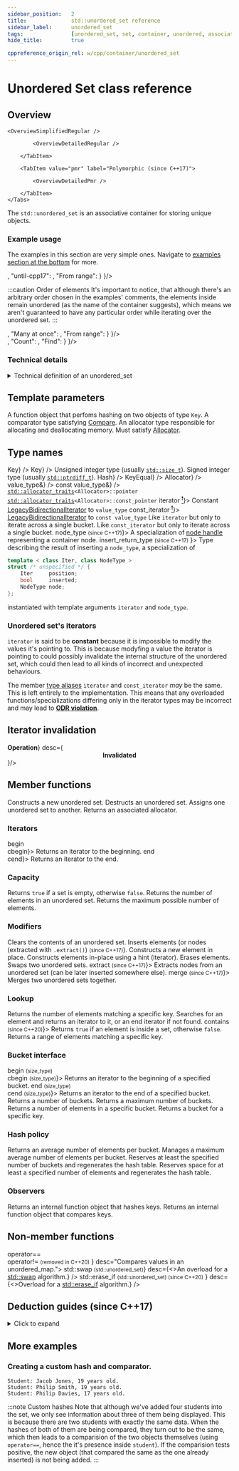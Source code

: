 ```yaml
---
sidebar_position:	2
title:				std::unordered_set reference
sidebar_label:		unordered_set
tags:				[unordered_set, set, container, unordered, associative, container, key]
hide_title:			true

cppreference_origin_rel: w/cpp/container/unordered_set
---
```



<!-- Top Examples -->




<!-- Advanced Examples -->

<!-- Deduction Guides -->

<NotFinished />

# Unordered Set class reference

## Overview

<Tabs>
<TabItem value="simplified" label="Simplified (since C++98)" default>

	<OverviewSimplifiedRegular />

</TabItem>
<TabItem value="detailed" label="Detailed">
	<Tabs>
		<TabItem value="regular" label="Regular (since C++98)" default>

			<OverviewDetailedRegular />

		</TabItem>

		<TabItem value="pmr" label="Polymorphic (since C++17)">

			<OverviewDetailedPmr />

		</TabItem>
	</Tabs>
</TabItem>
</Tabs>

The `std::unordered_set` is an associative container for storing unique objects.
### Example usage

The examples in this section are very simple ones. Navigate to [examples section at the bottom](#more-examples) for more.

<Tabs>
<TabItem value="create" label="Create" default>
<div style={{ padding: "10px 20px", border: "1px solid gray" }}>
	<SwitchView content={
			{
				"cpp17": <TopExampleCreateCpp17 />,
				"until-cpp17": <TopExampleCreateUntilCpp17 />,
				"From range": <TopExampleCreateFromRange />
			}
	}/>

:::caution Order of elements
It's important to notice, that although there's an arbitrary order chosen in the examples' comments,
the elements inside remain unordered (as the name of the container suggests), which means we aren't guaranteed
to have any particular order while iterating over the unordered set.
:::

</div>
</TabItem>

<TabItem value="insert" label="Insert">
<div style={{ padding: "10px 20px", border: "1px solid gray" }}>
	<SwitchView content={
		{
			"Ordinary": <TopExampleInsertOrdinary />,
			"Many at once": <TopExampleInsertInitList />,
			"From range": <TopExampleInsertFromRange />
		}
	}/>
</div>
</TabItem>

<TabItem value="search" label="Search">
<div style={{ padding: "10px 20px", border: "1px solid gray" }}>
	<SwitchView content={
		{
			"Contains (since C++20)": <TopExampleSearchContains />,
			"Count": <TopExampleSearchCount />,
			"Find": <TopExampleSearchFind />
		}
	}/>
</div>
</TabItem>
</Tabs>

### Technical details

<details>
<summary>Technical definition of an unordered_set</summary>
<div>
`std::unordered_set` is an associative container that contains a set of unique objects of type `Key`.

Search, insertion, and removal have average constant-time complexity.

Internally, the elements are not sorted in any particular order, but organized into buckets.
Which bucket an element is placed into depends entirely on the hash of its value.
This allows fast access to individual elements, since once a hash is computed, it refers to the exact bucket the element is placed into.

Container elements may not be modified (even by non const iterators) since modification could change an element's hash and corrupt the container.

`std::unordered_set` meets the requirements of [`Container`](/docs/named_req/Container), [`AllocatorAwareContainer`](/docs/named_req/AllocatorAwareContainer),
[`UnorderedAssociativeContainer`](/docs/named_req/UnorderedAssociativeContainer).
</div>
</details>

<ClassSummary name="unordered_set" namespaces="std" folder="unordered_set" headerName="unordered_set">

## Template parameters

<SymbolTable noTraits>
	<Symbol name="Key"		desc="The type of the stored keys." />
	<Symbol name="Hash">
		A function object that perfoms hashing on two objects of type <code>Key</code>.
	</Symbol>
	<Symbol name="Compare">
		A comparator type satisfying <a href="/docs/named_req/Compare">Compare</a>.
	</Symbol>
	<Symbol name="Allocator">
		An allocator type responsible for allocating and deallocating memory.
		Must satisfy <a href="/docs/named_req/Allocator">Allocator</a>.
	</Symbol>
</SymbolTable>

## Type names

<SymbolTable>
	<Symbol pub name="key_type"				desc={<code>Key</code>} />
	<Symbol pub name="value_type" 		desc={<code>Key</code>} />
	<Symbol pub name="size_type">
		Unsigned integer type (usually <code><a href="#">std::size_t</a></code>).
	</Symbol>
	<Symbol pub name="difference_type">
		Signed integer type (usually <code><a href="#">std::ptrdiff_t</a></code>).
	</Symbol>
	<Symbol pub name="hasher"				desc={<code>Hash</code>} />
	<Symbol pub name="key_equal"				desc={<code>KeyEqual</code>} />
	<Symbol pub name="allocator_type" 				desc={<code>Allocator</code>} />
	<Symbol pub name="reference"			desc={<code>value_type&</code>} />
	<Symbol pub name="const_reference"				desc={<code>const value_type&</code>} />
	<Symbol pub name="pointer">
		<code><a href="#">std::allocator_traits</a>&lt;Allocator&gt;::pointer</code>
	</Symbol>
	<Symbol pub name="const_pointer">
		<code><a href="#">std::allocator_traits</a>&lt;Allocator&gt;::const_pointer</code>
	</Symbol>
	<Symbol pub name={<>iterator <a href="#unordered-sets-iterators"><sup>❗</sup></a></>}>
			Constant <a href="/docs/named_req/LegacyBidirectionalIterator">LegacyBidirectionalIterator</a> to <code>value_type</code>
	</Symbol>
	<Symbol pub name={<>const_iterator <a href="#unordered-sets-iterators"><sup>❗</sup></a></>}>
		<a href="/docs/named_req/LegacyBidirectionalIterator">LegacyBidirectionalIterator</a> to <code>const value_type</code>
	</Symbol>
	<Symbol pub name="local_iterator">
		Like <code>iterator</code> but only to iterate across a single bucket.
	</Symbol>
	<Symbol pub name="const_local_iterator">
		Like <code>const_iterator</code> but only to iterate across a single bucket.
	</Symbol>
	<Symbol pub name={<>node_type <small>(since C++17)</small></>}>
		A specialization of <a href="">node handle</a> representing a container node.
	</Symbol>
<Symbol pub name={<>insert_return_type <small>(since C++17)</small> </>}>
Type describing the result of inserting a <code>node_type</code>, a specialization of

```cpp
template < class Iter, class NodeType >
struct /* unspecified */ {
    Iter     position;
    bool     inserted;
    NodeType node;
};
```
instantiated with template arguments `iterator` and `node_type`.
</Symbol>
</SymbolTable>

### Unordered set's iterators

`iterator` is said to be **constant** because it is impossible to modify the values it's pointing to.
This is because modyfing a value the iterator is pointing to could possibly invalidate the internal structure of the unordered set,
which could then lead to all kinds of incorrect and unexpected behaviours.

The member <a href="#type-names">type aliases</a> <code>iterator</code> and <code>const_iterator</code> *may* be the same.
This is left entirely to the implementation.
This means that any overloaded functions/specializations differing only in the iterator types may be incorrect and may lead to <a href="#"><b>ODR violation</b></a>.

## Iterator invalidation

<SymbolTable noTraits>
	<Symbol name={<center><b>Operation</b></center>}	desc={<center><b>Invalidated</b></center>}/>
	<Symbol name="All read only operations, swap, std::swap"	desc="Never"/>
	<Symbol name="Clear, rehash, reverse, operator="	desc="Always"/>
	<Symbol name="Insert, emplace, emplace_hiny"	desc="Only if causes rehash"/>
	<Symbol name="Erase"	desc="Only to the element erased"/>
</SymbolTable>

## Member functions

<SymbolTable>
	<Symbol pub autoLink linkName="constructor" name="(constructor)">
		Constructs a new unordered set.
	</Symbol>
	<Symbol pub autoLink linkName="destructor" name="(destructor)">
		Destructs an unordered set.
	</Symbol>
	<Symbol pub autoLink linkName="operator=" name="operator=">
		Assigns one unordered set to another.
	</Symbol>
	<Symbol pub autoLink linkName="get_allocator" name="get_allocator">
		Returns an associated allocator.
	</Symbol>
</SymbolTable>

### Iterators

<SymbolTable>
	<Symbol pub autoLink linkName="begin" name={<>begin<br/>cbegin</>}>
		Returns an iterator to the beginning.
	</Symbol>
	<Symbol pub autoLink linkName="end" name={<>end<br/>cend</>}>
		Returns an iterator to the end.
	</Symbol>
</SymbolTable>

### Capacity

<SymbolTable>
	<Symbol pub autoLink linkName="empty" name="empty">
		Returns <code>true</code> if a set is empty, otherwise <code>false</code>.
	</Symbol>
	<Symbol pub autoLink linkName="size" name="size">
		Returns the number of elements in an unordered set.
	</Symbol>
	<Symbol pub autoLink linkName="max_size" name="max_size">
		Returns the maximum possible number of elements.
	</Symbol>
</SymbolTable>

### Modifiers

<SymbolTable>
	<Symbol pub autoLink linkName="clear" name="clear">
		Clears the contents of an unordered set.
	</Symbol>
	<Symbol pub autoLink linkName="insert" name="insert">
		Inserts elements (or nodes (extracted with <code>.extract()</code>) <small>(since C++17)</small>).
	</Symbol>
	<Symbol pub autoLink linkName="emplace" name="emplace">
		Constructs a new element in place.
	</Symbol>
	<Symbol pub autoLink linkName="emplace_hint" name="emplace_hint">
		Constructs elements in-place using a hint (iterator).
	</Symbol>
	<Symbol pub autoLink linkName="erase" name="erase">
		Erases elements.
	</Symbol>
	<Symbol pub autoLink linkName="swap" name="swap">
		Swaps two unordered sets.
	</Symbol>
	<Symbol pub autoLink linkName="extract" name={<>extract <small>(since C++17)</small></>}>
		Extracts nodes from an unordered set (can be later inserted somewhere else).
	</Symbol>
	<Symbol pub autoLink linkName="merge" name={<>merge <small>(since C++17)</small></>}>
		Merges two unordered sets together.
	</Symbol>
</SymbolTable>


### Lookup

<SymbolTable>
	<Symbol pub autoLink linkName="count" name="count">
		Returns the number of elements matching a specific key.
	</Symbol>
	<Symbol pub autoLink linkName="find" name="find">
		Searches for an element and returns an iterator to it, or an end iterator if not found.
	</Symbol>
	<Symbol pub autoLink linkName="contains" name={<>contains <small>(since C++20)</small></>}>
		Returns <code>true</code> if an element is inside a set, otherwise <code>false</code>.
	</Symbol>
	<Symbol pub autoLink linkName="equal_range" name="equal_range">
		Returns a range of elements matching a specific key.
	</Symbol>
</SymbolTable>

### Bucket interface

<SymbolTable>
	<Symbol pub autoLink linkName="begin" name={<>begin <small>(size_type)</small><br/>cbegin <small>(size_type)</small></>}>
		Returns an iterator to the beginning of a specified bucket.
	</Symbol>
	<Symbol pub autoLink linkName="end" name={<>end <small>(size_type)</small><br/>cend <small>(size_type)</small></>}>
		Returns an iterator to the end of a specified bucket.
	</Symbol>
	<Symbol pub autoLink linkName="bucket_count" name="bucket_count">
		Returns a number of buckets.
	</Symbol>
	<Symbol pub autoLink linkName="max_bucket_count" name="max_bucket_count">
		Returns a maximum number of buckets.
	</Symbol>
	<Symbol pub autoLink linkName="bucket_size" name="bucket_size">
		Returns a number of elements in a specific bucket.
	</Symbol>
	<Symbol pub autoLink linkName="bucket" name="bucket">
		Returns a bucket for a specific key.
	</Symbol>
</SymbolTable>

### Hash policy

<SymbolTable>
	<Symbol pub autoLink linkName="load_factor" name="load_factor">
		Returns an average number of elements per bucket.
	</Symbol>
	<Symbol pub autoLink linkName="max_load_factor" name="max_load_factor">
		Manages a maximum average number of elements per bucket.
	</Symbol>
	<Symbol pub autoLink linkName="rehash" name="rehash">
		Reserves at least the specified number of buckets and regenerates the hash table.
	</Symbol>
	<Symbol pub autoLink linkName="reserve" name="reserve">
		Reserves space for at least a specified number of elements and regenerates the hash table.
	</Symbol>
</SymbolTable>

### Observers

<SymbolTable>
	<Symbol pub autoLink linkName="hash_function" name="hash_function">
		Returns an internal function object that hashes keys.
	</Symbol>
	<Symbol pub autoLink linkName="key_eq" name="key_eq">
		Returns an internal function object that compares keys.
	</Symbol>
</SymbolTable>

## Non-member functions

<SymbolTable noTraits>
	<Symbol name={<>
				operator==<br/>
				operator!= <small>(removed in C++20)</small>
			</>}
			desc="Compares values in an unordered_map.">
	</Symbol>
	<Symbol name={<>std::swap <small>(std::unordered_set)</small></>}
			desc={<>An overload for a <a href="#">std::swap</a> algorithm.</>}
		/>
	<Symbol name={<>
				std::erase_if <small>(std::unordered_set) (since C++20)</small>
			</>}
			desc={<>Overload for a <a href="#">std::erase_if</a> algorithm.</>}
		/>
</SymbolTable>
</ClassSummary>

## Deduction guides (since C++17)
<details>
<summary>Click to expand</summary>
<div>
	<DeductionGuides />
</div>
</details>

## More examples

### Creating a custom hash and comparator.

<div>
<CustomCodeBlock withTitle>
	<ExampleAdvancedStudents />
</CustomCodeBlock >
</div>
<div>

```plaintext title="Result"
Student: Jacob Jones, 19 years old.
Student: Philip Smith, 19 years old.
Student: Philip Davies, 17 years old.
```
</div>

:::note Custom hashes
Note that although we've added four students into the set, we only see information about three of them being displayed.
This is because there are two students with exactly the same data. When the hashes of both of them are being compared, they turn out to be the same,
which then leads to a comparision of the two objects themselves (using `operator==`, hence the it's presence inside `student`). If the comparision tests positive,
the new object (that compared the same as the one already inserted) is not being added.
:::
